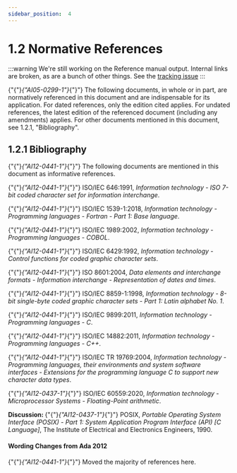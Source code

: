 ---
sidebar_position:  4
---

# 1.2  Normative References

:::warning
We're still working on the Reference manual output.  Internal links are broken,
as are a bunch of other things.
See the [tracking issue](https://github.com/ada-lang-io/ada-lang-io/issues/20)
:::


<p>{"{"}<em>{"AI05-0299-1"}</em>{"}"} The following documents, in whole or in part, are normatively referenced in this document and are indispensable for its application. For dated references, only the edition cited applies. For undated references, the latest edition of the referenced document (including any amendments) applies. For other documents mentioned in this document, see 1.2.1, "Bibliography". </p>

## 1.2.1  Bibliography

<p>{"{"}<em>{"AI12-0441-1"}</em>{"}"} The following documents are mentioned in this document as informative references. </p>
<p>{"{"}<em>{"AI12-0441-1"}</em>{"}"} ISO/IEC 646:1991, <em>Information technology - ISO 7-bit coded character set for information interchange</em>.</p>
<p>{"{"}<em>{"AI12-0441-1"}</em>{"}"} ISO/IEC 1539-1:2018, <em>Information technology - Programming languages - Fortran - Part 1: Base language</em>.</p>
<p>{"{"}<em>{"AI12-0441-1"}</em>{"}"} ISO/IEC 1989:2002, <em>Information technology - Programming languages - COBOL</em>.</p>
<p>{"{"}<em>{"AI12-0441-1"}</em>{"}"} ISO/IEC 6429:1992, <em>Information technology - Control functions for coded graphic character sets</em>.</p>
<p>{"{"}<em>{"AI12-0441-1"}</em>{"}"} ISO 8601:2004, <em>Data elements and interchange formats - Information interchange - Representation of dates and times</em>.</p>
<p>{"{"}<em>{"AI12-0441-1"}</em>{"}"} ISO/IEC 8859-1:1998, <em>Information technology - 8-bit single-byte coded graphic character sets - Part 1: Latin alphabet No. 1</em>.</p>
<p>{"{"}<em>{"AI12-0441-1"}</em>{"}"} ISO/IEC 9899:2011, <em>Information technology - Programming languages - C</em>.</p>
<p>{"{"}<em>{"AI12-0441-1"}</em>{"}"} ISO/IEC 14882:2011, <em>Information technology - Programming languages - C++</em>.</p>
<p>{"{"}<em>{"AI12-0441-1"}</em>{"}"} ISO/IEC TR 19769:2004, <em>Information technology - Programming languages, their environments and system software interfaces - Extensions for the programming language C to support new character data types</em>.</p>
<p>{"{"}<em>{"AI12-0437-1"}</em>{"}"} ISO/IEC 60559:2020, <em>Information technology - Microprocessor Systems - Floating-Point arithmetic</em>.</p>
<p><strong>Discussion: </strong>{"{"}<em>{"AI12-0437-1"}</em>{"}"} POSIX, <em>Portable Operating System Interface (POSIX) - Part 1: System Application Program Interface (API) [C Language]</em>, The Institute of Electrical and Electronics Engineers, 1990. </p>

#### Wording Changes from Ada 2012

<p>{"{"}<em>{"AI12-0441-1"}</em>{"}"} Moved the majority of references here. </p>
